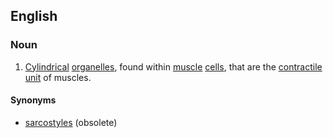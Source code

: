 ==English==

===Noun===
{{en-noun}}
{{wikipedia}}

# [[cylindrical|Cylindrical]] [[organelle]]s, found within [[muscle]] [[cell]]s, that are the [[contractile]] [[unit]] of muscles. 

====Synonyms====
*[[sarcostyles]] (obsolete)